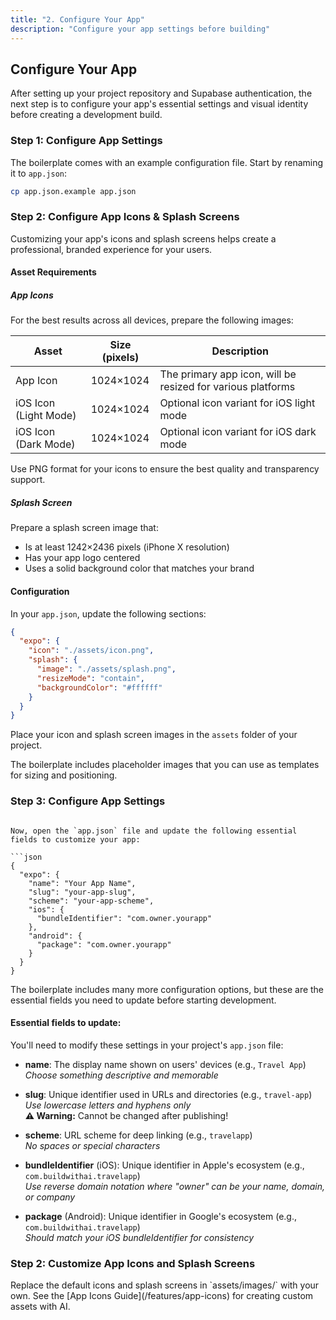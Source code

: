 ```yaml
---
title: "2. Configure Your App"
description: "Configure your app settings before building"
---
```


## Configure Your App

After setting up your project repository and Supabase authentication, the next step is to configure your app's essential settings and visual identity before creating a development build.

### Step 1: Configure App Settings

The boilerplate comes with an example configuration file. Start by renaming it to `app.json`:

```bash
cp app.json.example app.json
```

### Step 2: Configure App Icons & Splash Screens

Customizing your app's icons and splash screens helps create a professional, branded experience for your users.

#### Asset Requirements

##### App Icons

For the best results across all devices, prepare the following images:

| Asset | Size (pixels) | Description |
|-------|--------------|-------------|
| App Icon | 1024×1024 | The primary app icon, will be resized for various platforms |
| iOS Icon (Light Mode) | 1024×1024 | Optional icon variant for iOS light mode |
| iOS Icon (Dark Mode) | 1024×1024 | Optional icon variant for iOS dark mode |

<Tip>
  Use PNG format for your icons to ensure the best quality and transparency support.
</Tip>

##### Splash Screen

Prepare a splash screen image that:
- Is at least 1242×2436 pixels (iPhone X resolution)
- Has your app logo centered
- Uses a solid background color that matches your brand

#### Configuration

In your `app.json`, update the following sections:

```json
{
  "expo": {
    "icon": "./assets/icon.png",
    "splash": {
      "image": "./assets/splash.png",
      "resizeMode": "contain",
      "backgroundColor": "#ffffff"
    }
  }
}
```

Place your icon and splash screen images in the `assets` folder of your project.

<Info>
  The boilerplate includes placeholder images that you can use as templates for sizing and positioning.
</Info>

### Step 3: Configure App Settings
```

Now, open the `app.json` file and update the following essential fields to customize your app:

```json
{
  "expo": {
    "name": "Your App Name",
    "slug": "your-app-slug",
    "scheme": "your-app-scheme",
    "ios": {
      "bundleIdentifier": "com.owner.yourapp"
    },
    "android": {
      "package": "com.owner.yourapp"
    }
  }
}
```

<Tip>
  The boilerplate includes many more configuration options, but these are the essential fields you need to update before starting development.
</Tip>

#### Essential fields to update:

You'll need to modify these settings in your project's `app.json` file:

- **name**: The display name shown on users' devices (e.g., `Travel App`)  
  *Choose something descriptive and memorable*

- **slug**: Unique identifier used in URLs and directories (e.g., `travel-app`)  
  *Use lowercase letters and hyphens only*  
  **⚠️ Warning:** Cannot be changed after publishing!

- **scheme**: URL scheme for deep linking (e.g., `travelapp`)  
  *No spaces or special characters*

- **bundleIdentifier** (iOS): Unique identifier in Apple's ecosystem (e.g., `com.buildwithai.travelapp`)  
  *Use reverse domain notation where "owner" can be your name, domain, or company*

- **package** (Android): Unique identifier in Google's ecosystem (e.g., `com.buildwithai.travelapp`)  
  *Should match your iOS bundleIdentifier for consistency*

### Step 2: Customize App Icons and Splash Screens

<Info>
  Replace the default icons and splash screens in `assets/images/` with your own. See the [App Icons Guide](/features/app-icons) for creating custom assets with AI.
</Info>
